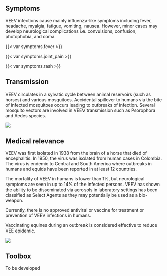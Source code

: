 ::: {.panel-tabset}

## Symptoms

::: {.grid}

::: {.g-col-8}
VEEV infections cause mainly influenza-like symptoms including fever, headache, myalgia, fatigue, vomiting, nausea. However, minor cases may develop neurological complications i.e. convulsions, confusion, photophobia, and coma.
:::

::: {.g-col-4}
{{< var symptoms.fever >}}

{{< var symptoms.joint_pain >}}

{{< var symptoms.rash >}}
:::

:::

## Transmission

::: {.grid}

::: {.g-col-6}
VEEV circulates in a sylvatic cycle between animal reservoirs (such as horses) and various mosquitoes. Accidental spillover to humans via the bite of infected mosquitoes occurs leading to outbreaks of infection. Several mosquito vectors are involved in VEEV transmission such as Psorophora and Aedes species.
:::

::: {.g-col-6}
![](VEEV-transmission.png)
:::

:::

## Medical relevance

::: {.grid}

::: {.g-col-6}
VEEV was first isolated in 1938 from the brain of a horse that died of encephalitis. In 1950, the virus was isolated from human cases in Colombia. The virus is endemic to Central and South America where outbreaks in humans and equids have been reported in at least 12 countries.

The mortality of VEEV in humans is lower than 1%, but neurological symptoms are seen in up to 14% of the infected persons. 
VEEV has shown the ability to be disseminated via aerosols in laboratory settings has been classified as Select Agents as they may potentially be used as a bio-weapon.

Currently, there is no approved antiviral or vaccine for treatment or prevention of VEEV infections in humans.

Vaccinating equines during an outbreak is considered effective to reduce VEE epidemic. 
:::

::: {.g-col-6}
![](VEEV-map.png)
:::

:::

## Toolbox

To be developed

:::

